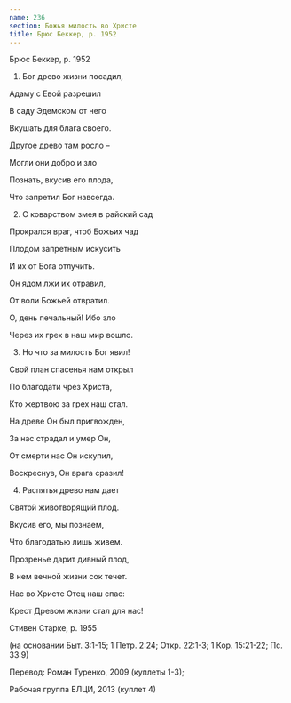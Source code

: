 ```yaml
---
name: 236
section: Божья милость во Христе
title: Брюс Беккер, р. 1952
---
```

Брюс Беккер, р. 1952


1. Бог древо жизни посадил,

Адаму с Евой разрешил

В саду Эдемском от него

Вкушать для блага своего.

Другое древо там росло –

Могли они добро и зло

Познать, вкусив его плода,

Что запретил Бог навсегда.


2. С коварством змея в райский сад

Прокрался враг, чтоб Божьих чад

Плодом запретным искусить

И их от Бога отлучить.

Он ядом лжи их отравил,

От воли Божьей отвратил.

О, день печальный! Ибо зло

Через их грех в наш мир вошло.


3. Но что за милость Бог явил!

Свой план спасенья нам открыл

По благодати чрез Христа,

Кто жертвою за грех наш стал.

На древе Он был пригвожден,

За нас страдал и умер Он,

От смерти нас Он искупил,

Воскреснув, Он врага сразил!


4. Распятья древо нам дает

Святой животворящий плод.

Вкусив его, мы познаем,

Что благодатью лишь живем.

Прозренье дарит дивный плод,

В нем вечной жизни сок течет.

Нас во Христе Отец наш спас:

Крест Древом жизни стал для нас!


Стивен Старке, р. 1955

(на основании Быт. 3:1-15; 1 Петр. 2:24; Откр. 22:1-3; 1 Кор. 15:21-22; Пс. 33:9)

Перевод: Роман Туренко, 2009 (куплеты 1-3);

Рабочая группа ЕЛЦИ, 2013 (куплет 4)